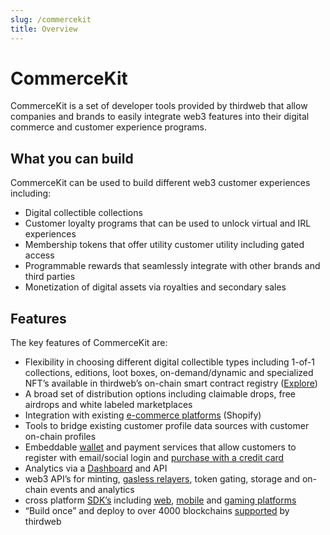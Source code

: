 ```yaml
---
slug: /commercekit
title: Overview
---
```


# CommerceKit

CommerceKit is a set of developer tools provided by thirdweb
that allow companies and brands to easily integrate web3 features
into their digital commerce and customer experience programs.

## What you can build

CommerceKit can be used to build different web3 customer experiences including:

- Digital collectible collections
- Customer loyalty programs that can be used to unlock virtual and IRL experiences
- Membership tokens that offer utility customer utility including gated access
- Programmable rewards that seamlessly integrate with other brands and third parties
- Monetization of digital assets via royalties and secondary sales

## Features

The key features of CommerceKit are:

- Flexibility in choosing different digital collectible types including 1-of-1 collections, editions, loot boxes, on-demand/dynamic and specialized NFT’s available in thirdweb’s on-chain smart contract registry ([Explore](https://thirdweb.com/explore))
- A broad set of distribution options including claimable drops, free airdrops and white labeled marketplaces
- Integration with existing [e-commerce platforms](/commercekit) (Shopify)
- Tools to bridge existing customer profile data sources with customer on-chain profiles
- Embeddable [wallet](https://portal.thirdweb.com/wallet) and payment services that allow customers to register with email/social login and [purchase with a credit card](https://blog.thirdweb.com/guides/accept-credit-card-payments/)
- Analytics via a [Dashboard](/dashboard) and API
- web3 API’s for minting, [gasless relayers](/glossary/gasless-transactions), token gating, storage and on-chain events and analytics
- cross platform [SDK’s](/sdk) including [web](/typescript), [mobile](/mobile) and [gaming platforms](/gamingkit)
- “Build once” and deploy to over 4000 blockchains [supported](https://thirdweb.com/chainlist) by thirdweb
